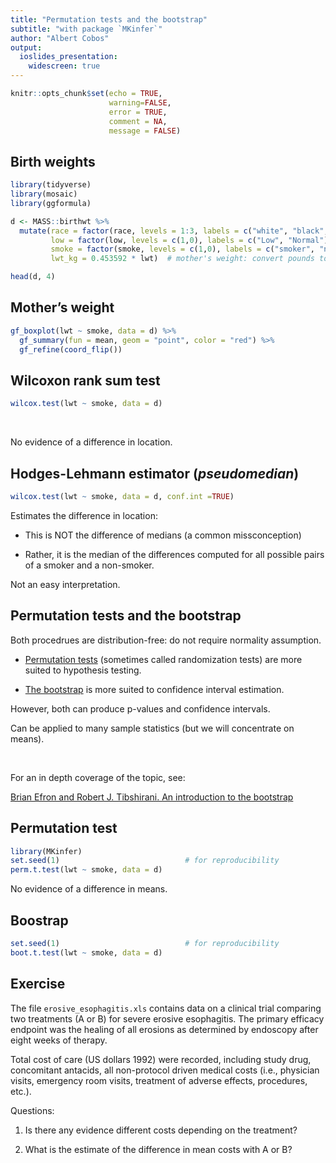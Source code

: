 ```yaml
---
title: "Permutation tests and the bootstrap"
subtitle: "with package `MKinfer`"
author: "Albert Cobos"
output: 
  ioslides_presentation:
    widescreen: true
---
```


```r

knitr::opts_chunk$set(echo = TRUE, 
                      warning=FALSE, 
                      error = TRUE,
                      comment = NA,
                      message = FALSE)
```



## Birth weights

```r
library(tidyverse)
library(mosaic)
library(ggformula)

d <- MASS::birthwt %>% 
  mutate(race = factor(race, levels = 1:3, labels = c("white", "black", "other")),
         low = factor(low, levels = c(1,0), labels = c("Low", "Normal")),
         smoke = factor(smoke, levels = c(1,0), labels = c("smoker", "non_smoker")),
         lwt_kg = 0.453592 * lwt)  # mother's weight: convert pounds to kg)

head(d, 4)        

```


## Mother's weight

```r
gf_boxplot(lwt ~ smoke, data = d) %>% 
  gf_summary(fun = mean, geom = "point", color = "red") %>% 
  gf_refine(coord_flip())

```


## Wilcoxon rank sum test 

```r
wilcox.test(lwt ~ smoke, data = d)
```

\

No evidence of a difference in location.


## Hodges-Lehmann estimator (_pseudomedian_) {.smaller}

```r
wilcox.test(lwt ~ smoke, data = d, conf.int =TRUE)
```

Estimates the difference in location:

- This is NOT the difference of medians (a common missconception)

- Rather, it is the median of the differences computed for all possible pairs of a smoker and a non-smoker.

Not an easy interpretation.


## Permutation tests and the bootstrap

Both procedrues are distribution-free: do not require normality assumption.

- [Permutation tests](https://www.jwilber.me/permutationtest/) (sometimes called randomization tests) are more suited to hypothesis testing.

- [The bootstrap](https://www.bmj.com/content/350/bmj.h2622) is more suited to confidence interval estimation.

However, both can produce p-values and confidence intervals.

Can be applied to many sample statistics (but we will concentrate on means).

\

For an in depth coverage of the topic, see:

[Brian Efron and Robert J. Tibshirani. An introduction to the bootstrap](http://www.ru.ac.bd/stat/wp-content/uploads/sites/25/2019/03/501_02_Efron_Introduction-to-the-Bootstrap.pdf)


## Permutation test 

```r
library(MKinfer)
set.seed(1)                            # for reproducibility
perm.t.test(lwt ~ smoke, data = d)
```

No evidence of a difference in means.


## Boostrap

```r

set.seed(1)                            # for reproducibility
boot.t.test(lwt ~ smoke, data = d)
```


## Exercise

The file `erosive_esophagitis.xls` contains data on a clinical trial comparing two treatments (A or B) for severe erosive esophagitis. The primary efficacy endpoint was the healing of all erosions as determined by endoscopy after eight weeks of therapy.

Total cost of care (US dollars 1992) were recorded, including study drug, concomitant antacids, all non-protocol driven medical costs (i.e., physician visits, emergency room visits, treatment of adverse effects, procedures, etc.). 

Questions:

1. Is there any evidence different costs depending on the treatment? 

1. What is the estimate of the difference in mean costs with A or B?


